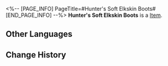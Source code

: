 <%-- [PAGE_INFO]
PageTitle=#Hunter's Soft Elkskin Boots#
[END_PAGE_INFO] --%>
{{Item Infobox
|id          = 51044
|image       = Item Hunter's Soft Elkskin Boots.png
|type        = 
|invCategory = Relics
|rarity      = 4
|effect      = 
|description = A pair of enhanced power boots wrapped in soft elk fur. With these, the hunter will only leave shallow footprints behind in the Snow Plains.
|source1     = [[Cavern of Corrosion: Storage Zone]]
}}
'''Hunter's Soft Elkskin Boots''' is a [[Item]].

==Other Languages==
{{Other Languages
|en   = Hunter's Soft Elkskin Boots
|zhs  = 雪猎的鹿皮软靴
|zht  = 雪獵的鹿皮軟靴
|ja   = 狩人の鹿革のブーツ
|ko   = 설원 사냥꾼의 벅스킨 부츠
|es   = Botas de piel de ciervo del cazador
|fr   = Bottes en fourrure d'élan de chasseur
|ru   = Охотничьи сапоги из лосиной кожи
|th   = Hunter's Soft Elkskin Boots
|vi   = Ủng Phủ Da Nai Của Thợ Săn
|de   = Weiche Elchlederstiefel des Jägers
|id   = Hunter's Soft Elkskin Boots
|pt   = Botas de Couro Macio de Alce do Caçador
}}

==Change History==
{{Change History|2.0}}